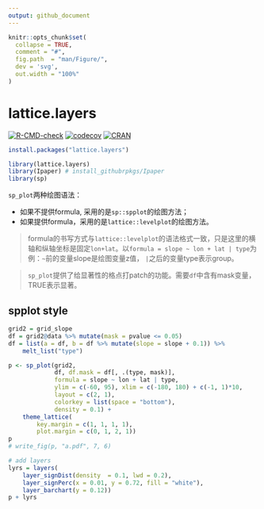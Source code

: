 ```yaml
---
output: github_document
---
```


<!-- README.md is generated from README.Rmd. Please edit that file -->

```r
knitr::opts_chunk$set(
  collapse = TRUE,
  comment = "#",
  fig.path  = "man/Figure/",
  dev = 'svg',
  out.width = "100%"
)
```

# lattice.layers

<!-- badges: start -->
[![R-CMD-check](https://github.com/rpkgs/lattice.layers/workflows/R-CMD-check/badge.svg)](https://github.com/rpkgs/lattice.layers/actions)
[![codecov](https://codecov.io/gh/rpkgs/lattice.layers/branch/master/graph/badge.svg)](https://codecov.io/gh/rpkgs/lattice.layers)
[![CRAN](http://www.r-pkg.org/badges/version/lattice.layers)](https://cran.r-project.org/package=lattice.layers)<!-- badges: end -->
<!-- badges: end -->

``` r
install.packages("lattice.layers")
```

```r
library(lattice.layers)
library(Ipaper) # install_githubrpkgs/Ipaper
library(sp)
```

`sp_plot`两种绘图语法：

- 如果不提供formula, 采用的是`sp::spplot`的绘图方法；
- 如果提供formula，采用的是`lattice::levelplot`的绘图方法。

> formula的书写方式与`lattice::levelplot`的语法格式一致，只是这里的横轴和纵轴坐标是固定`lon+lat`。以`formula = slope ~ lon + lat | type`为例：`~`前的变量slope是绘图变量z值， `|`之后的变量type表示group。

> `sp_plot`提供了给显著性的格点打patch的功能。需要`df`中含有mask变量，TRUE表示显著。

## spplot style
```r
grid2 = grid_slope
df = grid2@data %>% mutate(mask = pvalue <= 0.05)
df = list(a = df, b = df %>% mutate(slope = slope + 0.1)) %>%
    melt_list("type")

p <- sp_plot(grid2, 
             df, df.mask = df[, .(type, mask)],
             formula = slope ~ lon + lat | type,
             ylim = c(-60, 95), xlim = c(-180, 180) + c(-1, 1)*10,
             layout = c(2, 1),
             colorkey = list(space = "bottom"),
             density = 0.1) + 
    theme_lattice(
        key.margin = c(1, 1, 1, 1),
        plot.margin = c(0, 1, 2, 1))
p
# write_fig(p, "a.pdf", 7, 6)
```


```r
# add layers
lyrs = layers(
    layer_signDist(density  = 0.1, lwd = 0.2), 
    layer_signPerc(x = 0.01, y = 0.72, fill = "white"),
    layer_barchart(y = 0.12))
p + lyrs
```


